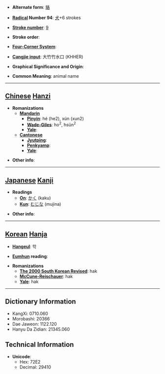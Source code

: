 * '''Alternate form''': [[貉]]

* '''[[Wiktionary:Chinese radical index| Radical]] Number 94''': [[Wiktionary:Chinese radical index 犬|犬]]+6 strokes

* '''[[Wiktionary:Chinese total strokes index|Stroke number]]''': [[Wiktionary:Chinese total strokes index 9|9]]

* '''Stroke order''': 

* '''[[Wiktionary:Chinese four corner index|Four-Corner System]]''': 

* '''[[Wiktionary:Chinese Cangjie index|Cangjie input]]''': 大竹竹水口 (KHHER)

* '''Graphical Significance and Origin''': 

* '''Common Meaning''': animal name

----

== [[Chinese]] [[Hanzi]] ==

* '''Romanizations'''
** '''[[Mandarin]]'''
*** '''[[Pinyin]]''': hé (he2), xún (xun2)
*** '''[[Wade-Giles]]''': ho<sup>2</sup>, hsün<sup>2</sup>
*** '''[[Yale]]''': 
** '''[[Cantonese]]'''
*** '''[[Jyutping]]''':
*** '''[[Penkyamp]]''': 
*** '''[[Yale]]''': 

* '''Other info''': 

----

== [[Japanese]] [[Kanji]] ==

* '''Readings'''
** '''[[On]]''': [[かく]] (kaku)
** '''[[Kun]]''': [[むじな]] (mujina)

* '''Other info''':  

----

== [[Korean]] [[Hanja]] ==

* '''[[Hangeul]]''': 학

* '''[[Eumhun]] reading''': 

* '''Romanizations'''
** '''[[The 2000 South Korean Revised Romanization|The 2000 South Korean Revised]]''': hak
** '''[[McCune-Reischauer]]''': hak
** '''[[Yale]]''': hak

----

== Dictionary Information ==

* KangXi: 0710.060
* Morobashi: 20366
* Dae Jaweon: 1122.120
* Hanyu Da Zidian: 21345.060

== Technical Information ==

* '''Unicode''':
** Hex: 72E2
** Decimal: 29410